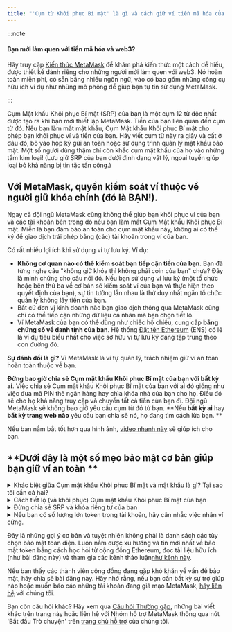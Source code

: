 ```yaml
---
title: "'Cụm từ Khôi phục Bí mật' là gì và cách giữ ví tiền mã hóa của bạn an toàn"
---
```


:::note

#### Bạn mới làm quen với tiền mã hóa và web3?

Hãy truy cập [Kiến thức MetaMask](https://learn.metamask.io/) để khám phá kiến thức một cách dễ hiểu, được thiết kế dành riêng cho những người mới làm quen với web3. Nó hoàn toàn miễn phí, có sẵn bằng nhiều ngôn ngữ, vào có bao gồm những công cụ hữu ích ví dụ như những mô phỏng để giúp bạn tự tin sử dụng MetaMask.

:::

Cụm Mật khẩu Khôi phục Bí mật (SRP) của bạn là một cụm 12 từ độc nhất được tạo ra khi bạn mới thiết lập MetaMask. Tiền của bạn liên quan đến cụm từ đó. Nếu bạn làm mất mật khẩu, Cụm Mật khẩu Khôi phục Bí mật cho phép bạn khôi phục ví và tiền của bạn. Hãy viết cụm từ này ra giấy và cất ở đâu đó, bỏ vào hộp ký gửi an toàn hoặc sử dụng trình quản lý mật khẩu bảo mật. Một số người dùng thậm chí còn khắc cụm mật khẩu của họ vào những tấm kim loại! (Lưu giữ SRP của bạn dưới định dạng vật lý, ngoại tuyến giúp loại bỏ khả năng bị tin tặc tấn công.)

## **Với MetaMask, quyền kiểm soát ví thuộc về người giữ khóa chính (đó là BẠN!).**

Ngay cả đội ngũ MetaMask cũng không thể giúp bạn khôi phục ví của bạn và các tài khoản bên trong đó nếu bạn làm mất Cụm Mật khẩu Khôi phục Bí mật. Miễn là bạn đảm bảo an toàn cho cụm mật khẩu này, không ai có thể ký để giao dịch trái phép bằng (các) tài khoản trong ví của bạn.

Có rất nhiều lợi ích khi sử dụng ví tự lưu ký. Ví dụ:

- **Không cơ quan nào có thể kiểm soát bạn tiếp cận tiền của bạn**. Bạn đã từng nghe câu "không giữ khóa thì không phải coin của bạn" chưa? Đây là minh chứng cho câu nói đó. Nếu bạn sử dụng ví lưu ký (một tổ chức hoặc bên thứ ba về cơ bản sẽ kiểm soát ví của bạn và thực hiện theo quyết định của bạn), sự tin tưởng lẫn nhau là thứ duy nhất ngăn tổ chức quản lý không lấy tiền của bạn.
- Bất cứ đơn vị kinh doanh nào bạn giao dịch thông qua MetaMask cũng chỉ có thể tiếp cận những dữ liệu cá nhân mà bạn chọn tiết lộ.
- Ví MetaMask của bạn có thể dùng như chiếc hộ chiếu, cung cấp **bằng chứng số về danh tính của bạn**. Hệ thống [Đặt tên Ethereum](https://ens.domains/) (ENS) có lẽ là ví dụ tiêu biểu nhất cho việc sở hữu ví tự lưu ký đang tập trung theo con đường đó.

**Sự đánh đổi là gì?** Vì MetaMask là ví tự quản lý, trách nhiệm giữ ví an toàn hoàn toàn thuộc về bạn.

**Đừng bao giờ chia sẻ Cụm mật khẩu Khôi phục Bí mật của bạn với bất kỳ ai**. Việc chia sẻ Cụm mật khẩu Khôi phục Bí mật của bạn với ai đó giống như việc đưa mã PIN thẻ ngân hàng hay chìa khóa nhà của bạn cho họ. Điều đó sẽ cho họ khả năng truy cập và chuyển tất cả tiền của bạn đi. Đội ngũ MetaMask sẽ không bao giờ yêu cầu cụm từ đó từ bạn. **Nếu **bất kỳ ai** hay **bất kỳ trang web nào** yêu cầu bạn chia sẻ nó, họ đang tìm cách lừa bạn. **

Nếu bạn nắm bắt tốt hơn qua hình ảnh, [video nhanh này](https://youtu.be/-b1tQnOI-no) sẽ giúp ích cho bạn.

## **Dưới đây là một số mẹo bảo mật cơ bản giúp bạn giữ ví an toàn **

<details>
<summary>Khác biệt giữa Cụm mật khẩu Khôi phục Bí mật và mật khẩu là gì? Tại sao tôi cần cả hai?</summary>

<div>

MetaMask mã hóa cục bộ cụm mật khẩu khôi phục bí mật bằng mật khẩu của bạn. Điều này nghĩa là khi bạn khóa ví, không ai có thể sử dụng tiền của bạn cho đến khi bạn nhập lại mật khẩu của mình. Nếu bạn quên mật khẩu, bạn có thể lấy lại quyền truy cập vào tài khoản của mình bằng Cụm Mật khẩu Khôi phục Bí mật, vì đó là chìa khóa để truy cập ví của bạn mà chỉ mình bạn nắm giữ. Bạn cần phải biết rằng MetaMask hay bất kỳ ai đều không thể thay đổi hoặc khôi phục cụm từ hạt giống của bạn nếu nó bị mất. Hãy bảo vệ nó thật tốt! Để biết thêm thông tin về chủ đề này, [hãy xem tại đây](https://metamask.zendesk.com/hc/en-us/articles/4404722782107-User-Guide-Secret-Recovery-Phrase-password-and-private-keys).

</div>
</details>

<details>
<summary>Cách tiết lộ (và khôi phục) Cụm mật khẩu Khôi phục Bí mật của bạn</summary>

<div>

Bạn sẽ được nhắc thiết lập SRP và mật khẩu khi bạn lần đầu cài đặt MetaMask. Nếu làm mất, bạn có thể khôi phục cụm từ này miễn là bạn nhớ mật khẩu của mình VÀ có một bản sao dữ liệu vault. Bạn có thể thử tìm dữ liệu vault của mình (cục bộ trên máy tính hoặc trên bản sao lưu của máy tính của bạn) theo [hướng dẫn này](https://metamask.zendesk.com/hc/en-us/articles/360018766351).

:::warning

#### Cảnh báo!

Nếu bạn làm mất Cụm Mật khẩu _Khôi_ phục Bí mật VÀ quên mật khẩu của mình, không có cách nào để khôi phục cụm từ này và truy cập vào tài khoản của bạn.

:::

</div>
</details>

<details>
<summary>Đừng chia sẻ SRP và khóa riêng tư của bạn</summary>

<div>

Điều này đã được nhắc trước đó, nhưng cẩn tắc vô áy náy: bất kỳ ai có Cụm Mật khẩu Khôi phục Bí mật hay các khóa riêng tư của bạn đều có thể lấy token khỏi tài khoản của bạn. Đừng bao giờ chia sẻ SRP hay khóa riêng tư của bạn với bất cứ ai — thậm chí là cả với đội ngũ MetaMask, mặc dù chúng tôi sẽ **không bao giờ** yêu cầu bạn cung cấp thông tin này. Nếu có ai đó tự xưng là thành viên đội ngũ MetaMask và yêu cầu bạn cung cấp thông tin này, hãy tố cáo họ ngay lập tức bằng [các kênh hỗ trợ chính thức](https://metamask.zendesk.com/hc/en-us/articles/360058969391) của chúng tôi.

</div>
</details>

<details>
<summary>Nếu bạn có số lượng lớn token trong tài khoản, hãy cân nhắc việc nhận ví cứng.</summary>

<div>

[Các ví cứng](https://metamask.zendesk.com/hc/en-us/articles/4408552261275), như Trezor và Ledger, thường được cho là cách an toàn hơn để lưu trữ token của bạn. Các ví này lưu trữ các khóa riêng tư ngoại tuyến, nghĩa là bạn cần cầm trong tay chiếc ví thật để ký giao dịch - một rào cản đáng kể đối với những kẻ lừa đảo trực tuyến.

</div>
</details>

Đây là những gợi ý cơ bản và tuyệt nhiên không phải là danh sách các tùy chọn bảo mật toàn diện. Luôn nắm được xu hướng và tin mới nhất về bảo mật token bằng cách học hỏi từ cộng đồng Ethereum, đọc tài liệu hữu ích (như bài đăng này) và tham gia các kênh thảo luận[như kênh này](https://community.metamask.io/).

Nếu bạn thấy các thành viên cộng đồng đang gặp khó khăn về vấn đề bảo mật, hãy chia sẻ bài đăng này. Hãy nhớ rằng, nếu bạn cần bất kỳ sự trợ giúp nào hoặc muốn báo cáo những tài khoản đang giả mạo MetaMask, [hãy liên hệ](https://metamask.zendesk.com/hc/en-us/articles/360058969391) với chúng tôi.

Bạn còn câu hỏi khác? Hãy xem qua [Câu hỏi Thường gặp](https://metamask.io/faqs.html), những bài viết khác trên trang này hoặc liên hệ với Nhóm hỗ trợ MetaMask thông qua nút 'Bắt đầu Trò chuyện' trên [trang chủ hỗ trợ](https://support.metamask.io/hc/en-us) của chúng tôi.
